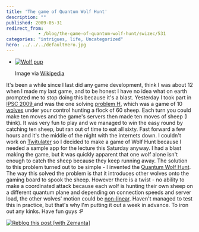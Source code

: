 ```yaml
---
title: 'The game of Quantum Wolf Hunt'
description: ""
published: 2009-05-31
redirect_from: 
            - /blog/the-game-of-quantum-wolf-hunt/swizec/531
categories: "intrigues, life, Uncategorized"
hero: ../../../defaultHero.jpg
---
```

- [![Wolf pup](http://upload.wikimedia.org/wikipedia/commons/thumb/7/72/Canis_lupus_pup_closeup.jpg/300px-Canis_lupus_pup_closeup.jpg "Wolf pup")](http://commons.wikipedia.org/wiki/Image:Canis_lupus_pup_closeup.jpg)

  Image via [Wikipedia](http://commons.wikipedia.org/wiki/Image:Canis_lupus_pup_closeup.jpg)

It&#x27;s been a while since I last did any game development, think I was about 12 when I made my last game, and to be honest I have no idea what on earth prompted me to stop doing this because it&#x27;s a blast. Yesterday I took part in [IPSC 2009 ](http://ipsc2009.ksp.sk/index.php)and was the one solving [problem H](http://ipsc2009.ksp.sk/contests/ipsc2009/real/problems/h.php), which was a game of 10 [wolves](http://en.wikipedia.org/wiki/Gray_Wolf "Gray Wolf") under your control hunting a flock of 60 sheep. Each turn you could make ten moves and the game&#x27;s servers then made ten moves of sheep (I think). It was very fun to play and we managed to win the easy round by catching ten sheep, but ran out of time to eat all sixty. Fast forward a few hours and it&#x27;s the middle of the night with the internets down. I couldn&#x27;t work on [Twitulater](http://twitulater.com "Twitulater") so I decided to make a game of Wolf Hunt because I needed a sample app for the lecture this Saturday anyway. I had a blast making the game, but it was quickly apparent that one wolf alone isn&#x27;t enough to catch the sheep because they keep running away. The solution to this problem turned out to be simple - I invented the [Quantum Wolf Hunt](http://wolves.3pike.org/). The way this solved the problem is that it introduces other wolves onto the gaming board to spook the sheep. However there is a twist - no ability to make a coordinated attack because each wolf is hunting their own sheep on a different quantum plane and depending on connection speeds and server load, the other wolves&#x27; motion could be [non-linear](http://en.wikipedia.org/wiki/Nonlinear_system "Nonlinear system"). Haven&#x27;t managed to test this in practice, but that&#x27;s why I&#x27;m putting it out a week in advance. To iron out any kinks. Have fun guys :P

[![Reblog this post \[with Zemanta\]](http://img.zemanta.com/reblog_e.png?x-id=add29e73-c816-414d-a8b0-a7bfb1b82954)](http://reblog.zemanta.com/zemified/add29e73-c816-414d-a8b0-a7bfb1b82954/ "Reblog this post \[with Zemanta]")